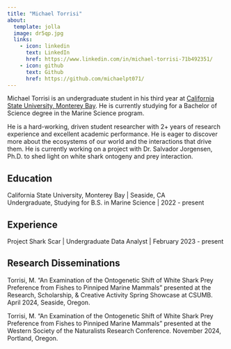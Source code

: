 ```yaml
---
title: "Michael Torrisi"
about:
  template: jolla
  image: dr5qp.jpg
  links:
    - icon: linkedin
      text: LinkedIn
      href: https://www.linkedin.com/in/michael-torrisi-71b492351/
    - icon: github
      text: Github
      href: https://github.com/michaelpt071/
---
```


Michael Torrisi is an undergraduate student in his third year at [California State University, Monterey Bay](https://csumb.edu/marinescience/). He is currently studying for a Bachelor of Science degree in the Marine Science program. 


He is a hard-working, driven student researcher with 2+ years of research experience and excellent academic performance. He is eager to discover more about the ecosystems of our world and the interactions that drive them. He is currently working on a project with Dr. Salvador Jorgensen, Ph.D. to shed light on white shark ontogeny and prey interaction.



## Education

California State University, Monterey Bay | Seaside, CA  
Undergraduate, Studying for B.S. in Marine Science | 2022 - present

## Experience

Project Shark Scar | Undergraduate Data Analyst | February 2023 - present

## Research Disseminations

Torrisi, M. “An Examination of the Ontogenetic Shift of White Shark Prey Preference from Fishes to Pinniped Marine Mammals” presented at the Research, Scholarship, & Creative Activity Spring Showcase at CSUMB. April 2024, Seaside, Oregon.

Torrisi, M. “An Examination of the Ontogenetic Shift of White Shark Prey Preference from Fishes to Pinniped Marine Mammals” presented at the Western Society of the Naturalists Research Conference. November 2024, Portland, Oregon.

